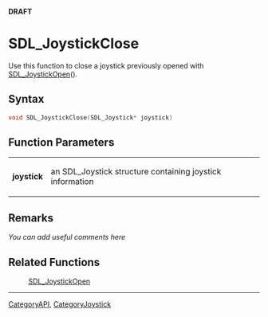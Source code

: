 <span color="red">'''DRAFT'''</span>

= SDL_JoystickClose =
Use this function to close a joystick previously opened with [[SDL_JoystickOpen]]().


== Syntax ==
<syntaxhighlight lang='c++'>
void SDL_JoystickClose(SDL_Joystick* joystick)
</syntaxhighlight>

== Function Parameters ==
{|
|'''joystick'''
|an SDL_Joystick structure containing joystick information
|}

== Remarks ==
''You can add useful comments here''

== Related Functions ==
:[[SDL_JoystickOpen]]

----
[[CategoryAPI]], [[CategoryJoystick]]
